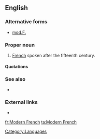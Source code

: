 ==English==

===Alternative forms===
* [[mod.F.]] {{i|[[abbreviation]] used chiefly in [[lexicography]]}}

===Proper noun===
{{en-proper noun|head=[[Modern]] [[French]]}}

# [[French]] spoken after the fifteenth century.

====Quotations====
{{seeCites}}

===See also===
* {{pedialite}}

===External links===
* {{ethnologue|code=fra}}

[[Category:Languages]]

[[fr:Modern French]]
[[ta:Modern French]]